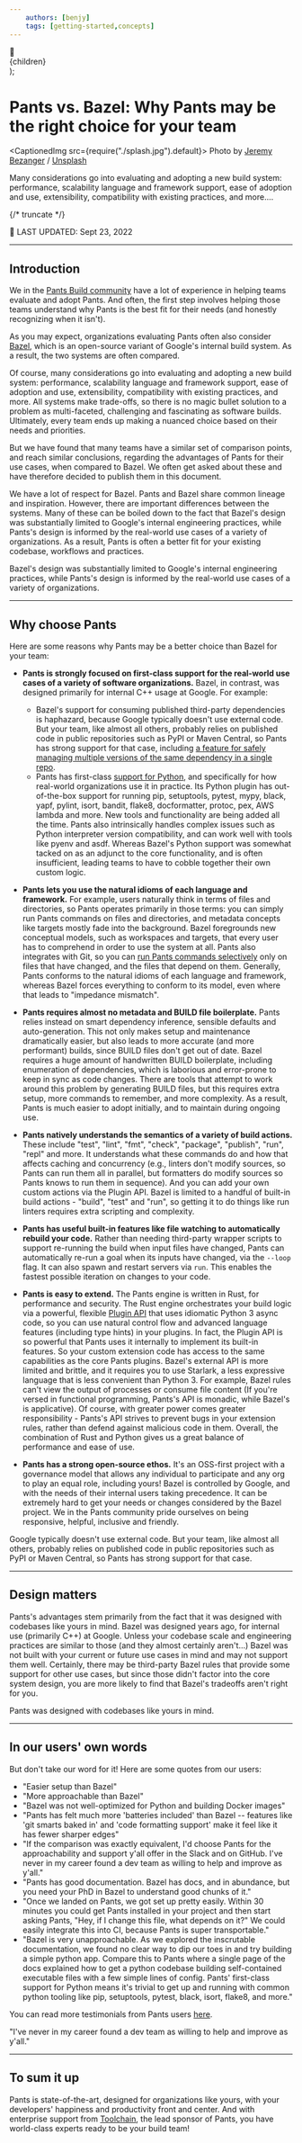 ```yaml
---
    authors: [benjy]
    tags: [getting-started,concepts]
---
```


  <div className="hero">
    <div className="container" style={{ "text-align": "center" }}>
      <div className="hero__title">👖</div>
      <div className="hero__subtitle">{children}</div>
    </div>
  </div>
);

# Pants vs. Bazel: Why Pants may be the right choice for your team

<CaptionedImg src={require("./splash.jpg").default}>
  Photo by [Jeremy
  Bezanger](https://unsplash.com/@unarchive?utm_source=ghost&utm_medium=referral&utm_campaign=api-credit)
  /
  [Unsplash](https://unsplash.com/?utm_source=ghost&utm_medium=referral&utm_campaign=api-credit)
</CaptionedImg>

Many considerations go into evaluating and adopting a new build system: performance, scalability language and framework support, ease of adoption and use, extensibility, compatibility with existing practices, and more.…

{/* truncate */}

📆 LAST UPDATED: Sept 23, 2022

---

## Introduction

We in the [Pants Build community](https://www.pantsbuild.org/docs/the-pants-community) have a lot of experience in helping teams evaluate and adopt Pants. And often, the first step involves helping those teams understand why Pants is the best fit for their needs (and honestly recognizing when it isn't).

As you may expect, organizations evaluating Pants often also consider [Bazel](https://bazel.build/), which is an open-source variant of Google's internal build system. As a result, the two systems are often compared.

Of course, many considerations go into evaluating and adopting a new build system: performance, scalability language and framework support, ease of adoption and use, extensibility, compatibility with existing practices, and more. All systems make trade-offs, so there is no magic bullet solution to a problem as multi-faceted, challenging and fascinating as software builds. Ultimately, every team ends up making a nuanced choice based on their needs and priorities.

But we have found that many teams have a similar set of comparison points, and reach similar conclusions, regarding the advantages of Pants for their use cases, when compared to Bazel. We often get asked about these and have therefore decided to publish them in this document.

We have a lot of respect for Bazel. Pants and Bazel share common lineage and inspiration. However, there are important differences between the systems. Many of these can be boiled down to the fact that Bazel's design was substantially limited to Google's internal engineering practices, while Pants's design is informed by the real-world use cases of a variety of organizations. As a result, Pants is often a better fit for your existing codebase, workflows and practices.

<Hero>
  Bazel's design was substantially limited to Google's internal engineering
  practices, while Pants's design is informed by the real-world use cases of a
  variety of organizations.
</Hero>

---

## Why choose Pants

Here are some reasons why Pants may be a better choice than Bazel for your team:

- **Pants is strongly focused on first-class support for the real-world use cases of a variety of software organizations.** Bazel, in contrast, was designed primarily for internal C++ usage at Google. For example:
  - Bazel's support for consuming published third-party dependencies is haphazard, because Google typically doesn't use external code. But your team, like almost all others, probably relies on published code in public repositories such as PyPI or Maven Central, so Pants has strong support for that case, including [a feature for safely managing multiple versions of the same dependency in a single repo](../2022-05-25-multiple-lockfiles-python/index.mdx).
  - Pants has first-class [support for Python](https://www.pantsbuild.org/docs/python), and specifically for how real-world organizations use it in practice. Its Python plugin has out-of-the-box support for running pip, setuptools, pytest, mypy, black, yapf, pylint, isort, bandit, flake8, docformatter, protoc, pex, AWS lambda and more. New tools and functionality are being added all the time. Pants also intrinsically handles complex issues such as Python interpreter version compatibility, and can work well with tools like pyenv and asdf. Whereas Bazel's Python support was somewhat tacked on as an adjunct to the core functionality, and is often insufficient, leading teams to have to cobble together their own custom logic.

- **Pants lets you use the natural idioms of each language and framework.** For example, users naturally think in terms of files and directories, so Pants operates primarily in those terms: you can simply run Pants commands on files and directories, and metadata concepts like targets mostly fade into the background. Bazel foregrounds new conceptual models, such as workspaces and targets, that every user has to comprehend in order to use the system at all. Pants also integrates with Git, so you can [run Pants commands selectively](https://www.pantsbuild.org/docs/advanced-target-selection#running-over-changed-files-with---changed-since) only on files that have changed, and the files that depend on them. Generally, Pants conforms to the natural idioms of each language and framework, whereas Bazel forces everything to conform to its model, even where that leads to "impedance mismatch".
- **Pants requires almost no metadata and BUILD file boilerplate.** Pants relies instead on smart dependency inference, sensible defaults and auto-generation. This not only makes setup and maintenance dramatically easier, but also leads to more accurate (and more performant) builds, since BUILD files don't get out of date. Bazel requires a huge amount of handwritten BUILD boilerplate, including enumeration of dependencies, which is laborious and error-prone to keep in sync as code changes. There are tools that attempt to work around this problem by generating BUILD files, but this requires extra setup, more commands to remember, and more complexity. As a result, Pants is much easier to adopt initially, and to maintain during ongoing use.
- **Pants natively understands the semantics of a variety of build actions.** These include "test", "lint", "fmt", "check", "package", "publish", "run", "repl" and more. It understands what these commands do and how that affects caching and concurrency (e.g., linters don't modify sources, so Pants can run them all in parallel, but formatters do modify sources so Pants knows to run them in sequence). And you can add your own custom actions via the Plugin API. Bazel is limited to a handful of built-in build actions - "build", "test" and "run", so getting it to do things like run linters requires extra scripting and complexity.
- **Pants has useful built-in features like file watching to automatically rebuild your code.** Rather than needing third-party wrapper scripts to support re-running the build when input files have changed, Pants can automatically re-run a goal when its inputs have changed, via the `--loop` flag. It can also spawn and restart servers via `run`. This enables the fastest possible iteration on changes to your code.
- **Pants is easy to extend.** The Pants engine is written in Rust, for performance and security. The Rust engine orchestrates your build logic via a powerful, flexible [Plugin API](https://www.pantsbuild.org/docs/plugins-overview) that uses idiomatic Python 3 async code, so you can use natural control flow and advanced language features (including type hints) in your plugins. In fact, the Plugin API is so powerful that Pants uses it internally to implement its built-in features. So your custom extension code has access to the same capabilities as the core Pants plugins. Bazel's external API is more limited and brittle, and it requires you to use Starlark, a less expressive language that is less convenient than Python 3. For example, Bazel rules can't view the output of processes or consume file content (If you're versed in functional programming, Pants's API is monadic, while Bazel's is applicative). Of course, with greater power comes greater responsibility - Pants's API strives to prevent bugs in your extension rules, rather than defend against malicious code in them. Overall, the combination of Rust and Python gives us a great balance of performance and ease of use.
- **Pants has a strong open-source ethos.** It's an OSS-first project with a governance model that allows any individual to participate and any org to play an equal role, including yours! Bazel is controlled by Google, and with the needs of their internal users taking precedence. It can be extremely hard to get your needs or changes considered by the Bazel project. We in the Pants community pride ourselves on being responsive, helpful, inclusive and friendly.

<Hero>
  Google typically doesn't use external code. But your team, like almost all
  others, probably relies on published code in public repositories such as PyPI
  or Maven Central, so Pants has strong support for that case.
</Hero>

---

## Design matters

Pants's advantages stem primarily from the fact that it was designed with codebases like yours in mind. Bazel was designed years ago, for internal use (primarily C++) at Google. Unless your codebase scale and engineering practices are similar to those (and they almost certainly aren't...) Bazel was not built with your current or future use cases in mind and may not support them well. Certainly, there may be third-party Bazel rules that provide some support for other use cases, but since those didn't factor into the core system design, you are more likely to find that Bazel's tradeoffs aren't right for you.

<Hero>Pants was designed with codebases like yours in mind.</Hero>

---

## In our users' own words

But don't take our word for it! Here are some quotes from our users:

- "Easier setup than Bazel"
- "More approachable than Bazel"
- "Bazel was not well-optimized for Python and building Docker images"
- "Pants has felt much more 'batteries included' than Bazel -- features like 'git smarts baked in' and 'code formatting support' make it feel like it has fewer sharper edges"
- "If the comparison was exactly equivalent, I'd choose Pants for the approachability and support y'all offer in the Slack and on GitHub. I've never in my career found a dev team as willing to help and improve as y'all."
- "Pants has good documentation. Bazel has docs, and in abundance, but you need your PhD in Bazel to understand good chunks of it."
- "Once we landed on Pants, we got set up pretty easily. Within 30 minutes you could get Pants installed in your project and then start asking Pants, "Hey, if I change this file, what depends on it?" We could easily integrate this into CI, because Pants is super transportable."
- "Bazel is very unapproachable. As we explored the inscrutable documentation, we found no clear way to dip our toes in and try building a simple python app. Compare this to Pants where a single page of the docs explained how to get a python codebase building self-contained executable files with a few simple lines of config. Pants' first-class support for Python means it's trivial to get up and running with common python tooling like pip, setuptools, pytest, black, isort, flake8, and more."

You can read more testimonials from Pants users [here](https://www.pantsbuild.org/docs/testimonials).

<Hero>
  "I've never in my career found a dev team as willing to help and improve as
  y'all."
</Hero>

---

## To sum it up

Pants is state-of-the-art, designed for organizations like yours, with your developers' happiness and productivity front and center. And with enterprise support from [Toolchain](https://toolchain.com/), the lead sponsor of Pants, you have world-class experts ready to be your build team!
